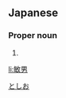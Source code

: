 ==Japanese==
{{ja-kanjitab|敏|男}}

===Proper noun===
{{ja-pos|proper|としお}}

# {{given name|male|lang=ja}}

[[Category:Japanese male given names|としお]]

[[li:敏男]]